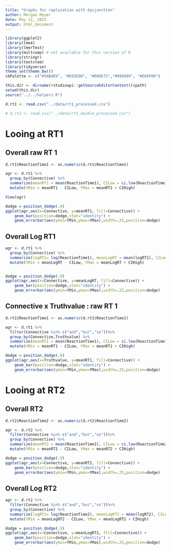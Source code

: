 ```yaml
---
title: "Graphs for replication with dysjunction"
author: Morgan Moyer
date: May 12, 2022
output: html_document
---
```


```r
library(ggplot2)
library(lme4)
library(lmerTest)
library(multcomp) # not available for this version of R
library(stringr)
library(textstem)
library(tidyverse)
theme_set(theme_bw())
cbPalette <- c("#56B4E9", "#D55E00", "#009E73","#999999", "#E69F00")

this.dir <- dirname(rstudioapi::getSourceEditorContext()$path)
setwd(this.dir)
source("../../helpers.R")
```


```r
d.rt1 <- read.csv("../data/rt1_processed.csv")

# d.rt2 <- read.csv("../data/rt2_double_processed.csv")
```


# Looing at RT1

## Overall raw RT 1
```r
d.rt1$ReactionTime1 <- as.numeric(d.rt1$ReactionTime1)

agr <- d.rt1 %>%
  group_by(Connective) %>%
  summarize(meanRT1 = mean(ReactionTime1), CILow = ci.low(ReactionTime1), CIHigh = ci.high(ReactionTime1)) %>% 
  mutate(YMin = meanRT1 - CILow, YMax = meanRT1 + CIHigh)

View(agr)

dodge = position_dodge(.9)
ggplot(agr,aes(x=Connective, y=meanRT1, fill=Connective)) +
    geom_bar(position=dodge,stat="identity") +
    geom_errorbar(aes(ymin=YMin,ymax=YMax),width=.25,position=dodge)
```


## Overall Log RT1
```r
agr <- d.rt1 %>%
  group_by(Connective) %>%
  summarize(logRT1= log(ReactionTime1), meanLogRT = mean(logRT1), CILow = ci.low(logRT1), CIHigh = ci.high(logRT1)) %>% 
  mutate(YMin = meanLogRT - CILow, YMax = meanLogRT + CIHigh)


dodge = position_dodge(.9)
ggplot(agr,aes(x=Connective, y=meanLogRT, fill=Connective)) +
    geom_bar(position=dodge,stat="identity") +
    geom_errorbar(aes(ymin=YMin,ymax=YMax),width=.25,position=dodge)
```



## Connective x Truthvalue : raw RT 1
```r
d.rt1$ReactionTime1 <- as.numeric(d.rt1$ReactionTime1)

agr <- d.rt1 %>%
  filter(Connective %in% c("and","but","so"))%>% 
  group_by(Connective,Truthvalue) %>%
  summarize(meanRT1 = mean(ReactionTime1), CILow = ci.low(ReactionTime1), CIHigh = ci.high(ReactionTime1)) %>% 
  mutate(YMin = meanRT1 - CILow, YMax = meanRT1 + CIHigh)

dodge = position_dodge(.9)
ggplot(agr,aes(x=Truthvalue, y=meanRT1, fill=Connective)) +
    geom_bar(position=dodge,stat="identity") +
    geom_errorbar(aes(ymin=YMin,ymax=YMax),width=.25,position=dodge)
```


# Looing at RT2

## Overall RT2
```r
d.rt2$ReactionTime2 <- as.numeric(d.rt2$ReactionTime2)

agr <- d.rt2 %>%
  filter(Connective %in% c("and","but","so"))%>% 
  group_by(Connective) %>%
  summarize(meanRT2 = mean(ReactionTime2), CILow = ci.low(ReactionTime2), CIHigh = ci.high(ReactionTime2)) %>% 
  mutate(YMin = meanRT2 - CILow, YMax = meanRT2 + CIHigh)

dodge = position_dodge(.9)
ggplot(agr,aes(x=Connective, y=meanRT2, fill=Connective)) +
    geom_bar(position=dodge,stat="identity") +
    geom_errorbar(aes(ymin=YMin,ymax=YMax),width=.25,position=dodge)
```




## Overall Log RT2
```r
agr <- d.rt2 %>%
  filter(Connective %in% c("and","but","so"))%>% 
  group_by(Connective) %>%
  summarize(logRT2= log(ReactionTime2), meanLogRT2 = mean(logRT2), CILow = ci.low(logRT2), CIHigh = ci.high(logRT2)) %>% 
  mutate(YMin = meanLogRT2 - CILow, YMax = meanLogRT2 + CIHigh)

dodge = position_dodge(.9)
ggplot(agr,aes(x=Connective, y=meanLogRT2, fill=Connective)) +
    geom_bar(position=dodge,stat="identity") +
    geom_errorbar(aes(ymin=YMin,ymax=YMax),width=.25,position=dodge)
```


